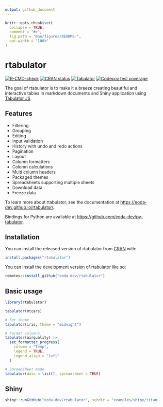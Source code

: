 ```yaml
---
output: github_document
---
```


<!-- README.md is generated from README.Rmd. Please edit that file -->

```r
knitr::opts_chunk$set(
  collapse = TRUE,
  comment = "#>",
  fig.path = "man/figures/README-",
  out.width = "100%"
)
```

# rtabulator

<!-- badges: start -->
[![R-CMD-check](https://github.com/eoda-dev/rtabulator/actions/workflows/R-CMD-check.yaml/badge.svg)](https://github.com/eoda-dev/rtabulator/actions/workflows/R-CMD-check.yaml)
[![CRAN status](https://www.r-pkg.org/badges/version/rtabulator)](https://CRAN.R-project.org/package=rtabulator)
[![Tabulator](https://img.shields.io/badge/Tabulator-v6.2.5-blue.svg)](https://github.com/olifolkerd/tabulator/releases/tag/6.2.5)
[![Codecov test coverage](https://codecov.io/gh/eoda-dev/rtabulator/graph/badge.svg)](https://app.codecov.io/gh/eoda-dev/rtabulator)
<!-- badges: end -->

The goal of rtabulator is to make it a breeze creating beautiful and interactive tables in markdown documents and Shiny application using [Tabulator JS](https://tabulator.info/).

## Features

* Filtering
* Grouping
* Editing
* Input validation
* History with undo and redo actions
* Pagination
* Layout
* Column formatters
* Column calculations
* Multi column headers
* Packaged themes
* Spreadsheets supporting multiple sheets
* Download data
* Freeze data

To learn more about rtabulator, see the documentation at [https://eoda-dev.github.io/rtabulator/](https://eoda-dev.github.io/rtabulator/).

Bindings for Python are available at [https://github.com/eoda-dev/py-tabulator](https://github.com/eoda-dev/py-tabulator).

## Installation

You can install the released version of rtabulator from [CRAN](https://CRAN.R-project.org) with:

``` r
install.packages("rtabulator")
```

You can install the development version of rtabulator like so:

``` r
remotes::install_github("eoda-dev/rtabulator")
```

## Basic usage

``` r
library(rtabulator)

tabulator(mtcars)

# Set theme
tabulator(iris, theme = "midnight")

# Format columns
tabulator(airquality) |>
  set_formatter_progress(
    column = "Temp",
    legend = TRUE,
    legend_align = "left"
  )

# Spreadsheet mode
tabulator(data = list(), spreadsheet = TRUE)
```

## Shiny

``` r
shiny::runGitHub("eoda-dev/rtabulator", subdir = "examples/shiny/titanic")
```
